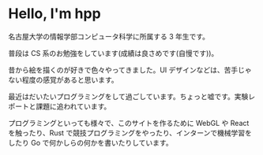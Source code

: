 # Hello, I'm hpp

名古屋大学の情報学部コンピュータ科学に所属する 3 年生です。

普段は CS 系のお勉強をしています(成績は良さめです(自慢です))。

昔から絵を描くのが好きで色々やってきました。UI デザインなどは、苦手じゃない程度の感覚があると思います。

最近はだいたいプログラミングをして過ごしています。ちょっと嘘です。実験レポートと課題に追われています。

プログラミングといっても様々で、このサイトを作るために WebGL や React を触ったり、Rust で競技プログラミングをやったり、インターンで機械学習をしたり Go で何かしらの何かを書いたりしています。

